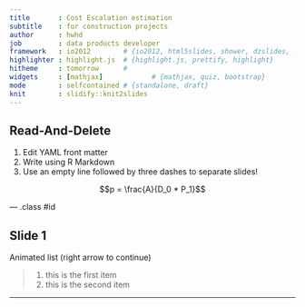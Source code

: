 ```yaml
---
title       : Cost Escalation estimation 
subtitle    : for construction projects
author      : hwhd
job         : data products developer
framework   : io2012        # {io2012, html5slides, shower, dzslides, ...}
highlighter : highlight.js  # {highlight.js, prettify, highlight}
hitheme     : tomorrow      # 
widgets     : [mathjax]            # {mathjax, quiz, bootstrap}
mode        : selfcontained # {standalone, draft}
knit        : slidify::knit2slides
---
```


## Read-And-Delete

1. Edit YAML front matter 
2. Write using R Markdown
3. Use an empty line followed by three dashes to separate slides!

$$p = \frac{A}{D_0 * P_1}$$

--- .class #id 

## Slide 1

Animated list (right arrow to continue)

> 1. this is the first item
> 2. this is the second item

---